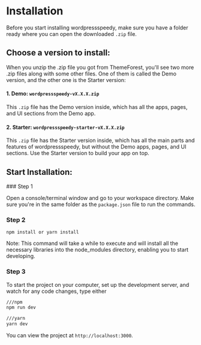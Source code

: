 
# Installation

Before you start installing wordpressspeedy, make sure you have a folder ready where you can open the downloaded `.zip` file.

## Choose a version to install:

When you unzip the .zip file you got from ThemeForest, you'll see two more .zip files along with some other files. One of them is called the Demo version, and the other one is the Starter version:

#### 1. Demo: `wordpressspeedy-vX.X.X.zip`

This `.zip` file has the Demo version inside, which has all the apps, pages, and UI sections from the Demo app.

#### 2. Starter: `wordpressspeedy-starter-vX.X.X.zip`

This `.zip` file has the Starter version inside, which has all the main parts and features of wordpressspeedy, but without the Demo apps, pages, and UI sections. Use the Starter version to build your app on top.

## Start Installation:

<Steps>
### Step 1
 
Open a console/terminal window and go to your workspace directory. Make sure you're in the same folder as the `package.json` file to run the commands.
 
### Step 2
 
`npm install or yarn install `

<Callout type="info">
  Note: This command will take a while to execute and will install all the
  necessary libraries into the node_modules directory, enabling you to start
  developing.
</Callout>

### Step 3

To start the project on your computer, set up the development server, and watch for any code changes, type either

```bash
///npm
npm run dev

///yarn
yarn dev
```

You can view the project at `http://localhost:3000`.

</Steps>
